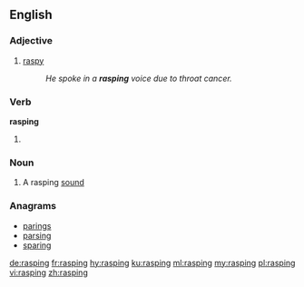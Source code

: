 ==English==

===Adjective===
{{en-adj}}

# [[raspy]]
#: ''He spoke in a '''rasping''' voice due to throat cancer.''

===Verb===
'''rasping'''

# {{present participle of|rasp|lang=en}}

===Noun===
{{en-noun}}

# A rasping [[sound]]

===Anagrams===
* [[parings#English|parings]]
* [[parsing#English|parsing]]
* [[sparing#English|sparing]]

[[de:rasping]]
[[fr:rasping]]
[[hy:rasping]]
[[ku:rasping]]
[[ml:rasping]]
[[my:rasping]]
[[pl:rasping]]
[[vi:rasping]]
[[zh:rasping]]